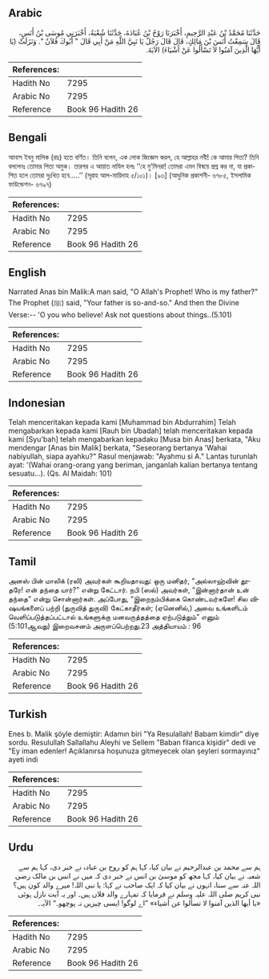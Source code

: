 ## Arabic


<div dir="rtl" lang="ar" style={{fontSize:'larger',backgroundColor:'#f8f9fa',padding:20}}>
حَدَّثَنَا مُحَمَّدُ بْنُ عَبْدِ الرَّحِيمِ، أَخْبَرَنَا رَوْحُ بْنُ عُبَادَةَ، حَدَّثَنَا شُعْبَةُ، أَخْبَرَنِي مُوسَى بْنُ أَنَسٍ، قَالَ سَمِعْتُ أَنَسَ بْنَ مَالِكٍ، قَالَ قَالَ رَجُلٌ يَا نَبِيَّ اللَّهِ مَنْ أَبِي قَالَ ‏"‏ أَبُوكَ فُلاَنٌ ‏"‏‏.‏ وَنَزَلَتْ ‏(‏يَا أَيُّهَا الَّذِينَ آمَنُوا لاَ تَسْأَلُوا عَنْ أَشْيَاءَ‏)‏ الآيَةَ‏.‏
</div>
<div style={{backgroundColor:'#f8f9fa',padding:20, marginBottom: 10}}><table> <thead> <tr> <th>References:</th> <th></th> </tr> </thead> <tbody><tr><td>Hadith No</td><td>7295</td></tr><tr><td>Arabic No</td><td>7295</td></tr><tr><td>Reference</td><td>Book 96 Hadith 26</td></tr></tbody></table></div>

## Bengali


<div dir="ltr" lang="bn" style={{fontSize:'larger',backgroundColor:'#f8f9fa',padding:20}}>
আনাস ইবনু মালিক (রাঃ) হতে বর্ণিত। তিনি বলেন, এক লোক জিজ্ঞেস করল, হে আল্লাহর নবী! কে আমার পিতা? তিনি বললেনঃ তোমার পিতা অমুক। তারপর এ আয়াত নাযিল হলঃ ‘‘হে মু’মিনরা! তোমরা এমন বিষয়ে প্রশ্ন কর না, যা প্রকাশিত হলে তোমরা দুঃখিত হবে.....’’ (সূরাহ আল-মায়িদাহ ৫/১০১)। [৯৩] (আধুনিক প্রকাশনী- ৬৭৮৫, ইসলামিক ফাউন্ডেশন- ৬৭৯৭)
</div>
<div style={{backgroundColor:'#f8f9fa',padding:20, marginBottom: 10}}><table> <thead> <tr> <th>References:</th> <th></th> </tr> </thead> <tbody><tr><td>Hadith No</td><td>7295</td></tr><tr><td>Arabic No</td><td>7295</td></tr><tr><td>Reference</td><td>Book 96 Hadith 26</td></tr></tbody></table></div>

## English


<div dir="ltr" lang="en" style={{fontSize:'larger',backgroundColor:'#f8f9fa',padding:20}}>
Narrated Anas bin Malik:A man said, "O Allah's Prophet! Who is my father?" The Prophet (ﷺ) said, "Your father is so-and-so." And then the Divine Verse:-- 'O you who believe! Ask not questions about things..(5.101)
</div>
<div style={{backgroundColor:'#f8f9fa',padding:20, marginBottom: 10}}><table> <thead> <tr> <th>References:</th> <th></th> </tr> </thead> <tbody><tr><td>Hadith No</td><td>7295</td></tr><tr><td>Arabic No</td><td>7295</td></tr><tr><td>Reference</td><td>Book 96 Hadith 26</td></tr></tbody></table></div>

## Indonesian


<div dir="ltr" lang="id" style={{fontSize:'larger',backgroundColor:'#f8f9fa',padding:20}}>
Telah menceritakan kepada kami [Muhammad bin Abdurrahim] Telah mengabarkan kepada kami [Rauh bin Ubadah] telah menceritakan kepada kami [Syu'bah] telah mengabarkan kepadaku [Musa bin Anas] berkata, "Aku mendengar [Anas bin Malik] berkata, "Seseorang bertanya 'Wahai nabiyullah, siapa ayahku?" Rasul menjawab: "Ayahmu si A." Lantas turunlah ayat: '(Wahai orang-orang yang beriman, janganlah kalian bertanya tentang sesuatu…). (Qs. Al Maidah: 101)
</div>
<div style={{backgroundColor:'#f8f9fa',padding:20, marginBottom: 10}}><table> <thead> <tr> <th>References:</th> <th></th> </tr> </thead> <tbody><tr><td>Hadith No</td><td>7295</td></tr><tr><td>Arabic No</td><td>7295</td></tr><tr><td>Reference</td><td>Book 96 Hadith 26</td></tr></tbody></table></div>

## Tamil


<div dir="ltr" lang="ta" style={{fontSize:'larger',backgroundColor:'#f8f9fa',padding:20}}>
அனஸ் பின் மாலிக் (ரலி) அவர்கள் கூறியதாவது: ஒரு மனிதர், “அல்லாஹ்வின் தூதரே! என் தந்தை யார்?” என்று கேட்டார். நபி (ஸல்) அவர்கள், “இன்னார்தான் உன் தந்தை” என்று சொன்னார்கள். அப்போது, “இறைநம்பிக்கை கொண்டவர்களே! சில விஷயங்களைப் பற்றி (துருவித் துருவி) கேட்காதீர்கள்; (ஏனெனில்,) அவை உங்களிடம் வெளிப்படுத்தப்பட்டால் உங்களுக்கு மனவருத்தத்தை ஏற்படுத்தும்” எனும் (5:101ஆவது) இறைவசனம் அருளப்பெற்றது.23 அத்தியாயம் : 96
</div>
<div style={{backgroundColor:'#f8f9fa',padding:20, marginBottom: 10}}><table> <thead> <tr> <th>References:</th> <th></th> </tr> </thead> <tbody><tr><td>Hadith No</td><td>7295</td></tr><tr><td>Arabic No</td><td>7295</td></tr><tr><td>Reference</td><td>Book 96 Hadith 26</td></tr></tbody></table></div>

## Turkish


<div dir="ltr" lang="tr" style={{fontSize:'larger',backgroundColor:'#f8f9fa',padding:20}}>
Enes b. Malik şöyle demiştir: Adamın biri "Ya Resulallah! Babam kimdir" diye sordu. Resulullah Sallallahu Aleyhi ve Sellem "Baban filanca kişidir" dedi ve "Ey iman edenler! Açıklanırsa hoşunuza gitmeyecek olan şeyleri sormayınız" ayeti indi
</div>
<div style={{backgroundColor:'#f8f9fa',padding:20, marginBottom: 10}}><table> <thead> <tr> <th>References:</th> <th></th> </tr> </thead> <tbody><tr><td>Hadith No</td><td>7295</td></tr><tr><td>Arabic No</td><td>7295</td></tr><tr><td>Reference</td><td>Book 96 Hadith 26</td></tr></tbody></table></div>

## Urdu


<div dir="rtl" lang="ur" style={{fontSize:'larger',backgroundColor:'#f8f9fa',padding:20}}>
ہم سے محمد بن عبدالرحیم نے بیان کیا، کہا ہم کو روح بن عبادہ نے خبر دی، کہا ہم سے شعبہ نے بیان کیا، کہا مجھ کو موسیٰ بن انس نے خبر دی کہ میں نے انس بن مالک رضی اللہ عنہ سے سنا، انہوں نے بیان کیا کہ ایک صاحب نے کہا: یا نبی اللہ! میرے والد کون ہیں؟ نبی کریم صلی اللہ علیہ وسلم نے فرمایا کہ تمہارے والد فلاں ہیں۔ اور یہ آیت نازل ہوئی «يا أيها الذين آمنوا لا تسألوا عن أشياء‏» ”اے لوگو! ایسی چیزیں نہ پوچھو۔“ الآیہ۔
</div>
<div style={{backgroundColor:'#f8f9fa',padding:20, marginBottom: 10}}><table> <thead> <tr> <th>References:</th> <th></th> </tr> </thead> <tbody><tr><td>Hadith No</td><td>7295</td></tr><tr><td>Arabic No</td><td>7295</td></tr><tr><td>Reference</td><td>Book 96 Hadith 26</td></tr></tbody></table></div>